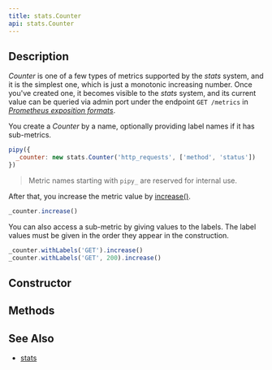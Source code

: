 ```yaml
---
title: stats.Counter
api: stats.Counter
---
```


## Description

<Summary/>

_Counter_ is one of a few types of metrics supported by the _stats_ system, and it is the simplest one, which is just a monotonic increasing number. Once you've created one, it becomes visible to the _stats_ system, and its current value can be queried via admin port under the endpoint `GET /metrics` in [_Prometheus exposition formats_](https://prometheus.io/docs/instrumenting/exposition_formats/).

You create a _Counter_ by a name, optionally providing label names if it has sub-metrics.

``` js
pipy({
  _counter: new stats.Counter('http_requests', ['method', 'status'])
})
```

> Metric names starting with `pipy_` are reserved for internal use.

After that, you increase the metric value by [increase()](/reference/api/stats/Counter/increase).

``` js
_counter.increase()
```

You can also access a sub-metric by giving values to the labels. The label values must be given in the order they appear in the construction.

``` js
_counter.withLabels('GET').increase()
_counter.withLabels('GET', 200).increase()
```

## Constructor

<Constructor/>

## Methods

<Methods/>

## See Also

* [stats](/reference/api/stats)
